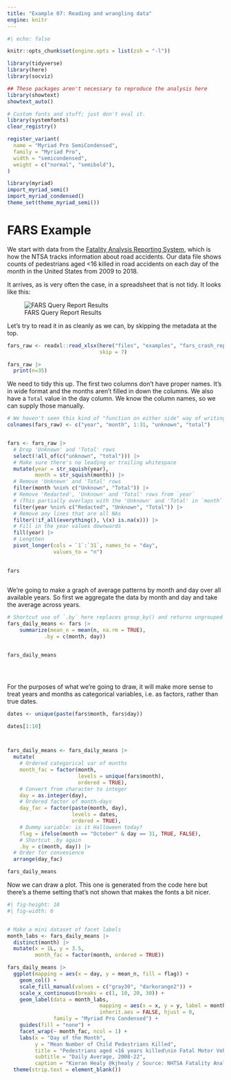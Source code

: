 ```yaml
---
title: "Example 07: Reading and wrangling data"
engine: knitr
---
```


```r
#| echo: false

knitr::opts_chunk$set(engine.opts = list(zsh = "-l"))

library(tidyverse)
library(here)
library(socviz)

## These packages aren't necessary to reproduce the analysis here
library(showtext)
showtext_auto()

# Custom fonts and stuff; just don't eval it.
library(systemfonts)
clear_registry()

register_variant(
  name = "Myriad Pro SemiCondensed",
  family = "Myriad Pro",
  width = "semicondensed",
  weight = c("normal", "semibold"),
)

library(myriad)
import_myriad_semi()
import_myriad_condensed()
theme_set(theme_myriad_semi())

```


# FARS Example

We start with data from the [Fatality Analysis Reporting System](https://www.nhtsa.gov/research-data/fatality-analysis-reporting-system-fars), which is how the NTSA tracks information about road accidents. Our data file shows counts of pedestrians aged <16 killed in road accidents on each day of the month in the United States from 2009 to 2018.

It arrives, as is very often the case, in a spreadsheet that is not tidy. It looks like this:

![FARS Query Report Results](../files/fars_spreadsheet_raw.png)


Let's try to read it in as cleanly as we can, by skipping the metadata at the top.  

```r
fars_raw <- readxl::read_xlsx(here("files", "examples", "fars_crash_report.xlsx"), 
                              skip = 7)

fars_raw |> 
  print(n=35)
```

We need to tidy this up. The first two columns don't have proper names. It's in wide format and the months aren't filled in down the columns. We also have a `Total` value in the day column. We know the column names, so we can supply those manually.


```r
# We haven't seen this kind of "function on either side" way of writing things before; it's handy for this sort of thing.
colnames(fars_raw) <- c("year", "month", 1:31, "unknown", "total")


fars <- fars_raw |> 
  # Drop 'Unknown' and 'Total' rows
  select(!all_of(c("unknown", "total"))) |> 
  # Make sure there's no leading or trailing whitespace
  mutate(year = str_squish(year), 
         month = str_squish(month)) |> 
  # Remove 'Unknown' and 'Total' rows 
  filter(month %nin% c("Unknown", "Total")) |> 
  # Remove 'Redacted', 'Unknown' and 'Total' rows from `year` 
  # (This partially overlaps with the 'Unknown' and 'Total' in `month`
  filter(year %nin% c("Redacted", "Unknown", "Total")) |> 
  # Remove any lines that are all NAs
  filter(!if_all(everything(), \(x) is.na(x))) |> 
  # Fill in the year values downwards
  fill(year) |> 
  # Lengthen 
  pivot_longer(cols = `1`:`31`, names_to = "day",
               values_to = "n")  
  

fars
    
```

We're going to make a graph of average patterns by month and day over all available years. So first we aggregate the data by month and day and take the average across years. 

```r
# Shortcut use of `.by` here replaces group_by() and returns ungrouped tibble
fars_daily_means <- fars |> 
    summarize(mean_n = mean(n, na.rm = TRUE), 
            .by = c(month, day)) 


fars_daily_means


 

```

For the purposes of what we're going to draw, it will make more sense to treat years and months as categorical variables, i.e. as factors, rather than true dates.

```r
dates <- unique(paste(fars$month, fars$day))

dates[1:10]



fars_daily_means <- fars_daily_means |> 
  mutate(
    # Ordered categorical var of months
    month_fac = factor(month,
                       levels = unique(fars$month),
                       ordered = TRUE),
    # Convert from character to integer
    day = as.integer(day),
    # Ordered factor of month-days
    day_fac = factor(paste(month, day),
                     levels = dates,
                     ordered = TRUE),
    # Dummy variable: is it Halloween today?
    flag = ifelse(month == "October" & day == 31, TRUE, FALSE), 
    # Shortcut .by again
    .by = c(month, day)) |> 
  # Order for convenience
  arrange(day_fac) 

fars_daily_means

```

Now we can draw a plot. This one is generated from the code here but there's a theme setting that's not shown that makes the fonts a bit nicer.

```r
#| fig-height: 18
#| fig-width: 6


# Make a mini dataset of facet labels
month_labs <- fars_daily_means |> 
  distinct(month) |> 
  mutate(x = 1L, y = 3.5, 
         month_fac = factor(month, ordered = TRUE)) 

fars_daily_means |> 
  ggplot(mapping = aes(x = day, y = mean_n, fill = flag)) +
    geom_col() +
    scale_fill_manual(values = c("gray30", "darkorange2")) +
    scale_x_continuous(breaks = c(1, 10, 20, 30)) + 
    geom_label(data = month_labs, 
                              mapping = aes(x = x, y = y, label = month),
                              inherit.aes = FALSE, hjust = 0, 
               family = "Myriad Pro Condensed") + 
    guides(fill = "none") + 
    facet_wrap(~ month_fac, ncol = 1) +
    labs(x = "Day of the Month",
         y = "Mean Number of Child Pedestrians Killed",
         title = "Pedestrians aged <16 years killed\nin Fatal Motor Vehicle Crashes",
         subtitle = "Daily Average, 2008-22",
         caption = "Kieran Healy @kjhealy / Source: NHTSA Fatality Analysis Reporting System") + 
  theme(strip.text = element_blank())

```


